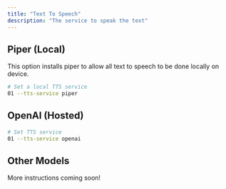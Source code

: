 ```yaml
---
title: "Text To Speech"
description: "The service to speak the text"
---
```


## Piper (Local)

This option installs piper to allow all text to speech to be done locally on device.

```bash
# Set a local TTS service
01 --tts-service piper
```

## OpenAI (Hosted)

```bash
# Set TTS service
01 --tts-service openai
```

## Other Models

More instructions coming soon!
